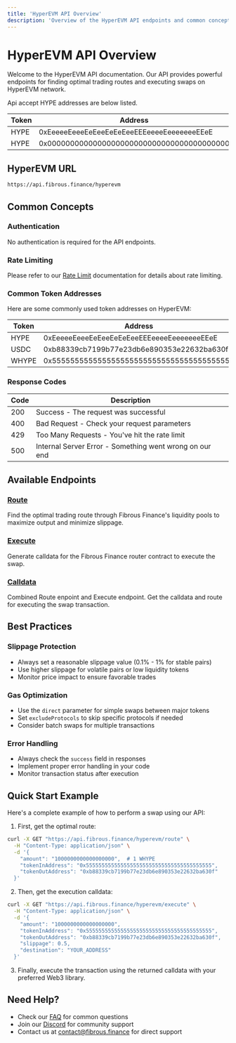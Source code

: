 ```yaml
---
title: 'HyperEVM API Overview'
description: 'Overview of the HyperEVM API endpoints and common concepts'
---
```


# HyperEVM API Overview

Welcome to the HyperEVM API documentation. Our API provides powerful endpoints for finding optimal trading routes and executing swaps on HyperEVM network.

Api accept HYPE addresses are below listed.

| Token | Address |
|-------|---------|
| HYPE | 0xEeeeeEeeeEeEeeEeEeEeeEEEeeeeEeeeeeeeEEeE |
| HYPE | 0x0000000000000000000000000000000000000000 |


## HyperEVM URL

```bash
https://api.fibrous.finance/hyperevm
```

## Common Concepts

### Authentication
No authentication is required for the API endpoints.

### Rate Limiting
Please refer to our [Rate Limit](/api-reference/rate-limit) documentation for details about rate limiting.

### Common Token Addresses

Here are some commonly used token addresses on HyperEVM:

| Token | Address | Decimals |
|-------|---------|----------|
| HYPE | 0xEeeeeEeeeEeEeeEeEeEeeEEEeeeeEeeeeeeeEEeE | 18 |
| USDC | 0xb88339cb7199b77e23db6e890353e22632ba630f | 6 |
| WHYPE | 0x5555555555555555555555555555555555555555 | 18 |

### Response Codes

| Code | Description |
|------|-------------|
| 200  | Success - The request was successful |
| 400  | Bad Request - Check your request parameters |
| 429  | Too Many Requests - You've hit the rate limit |
| 500  | Internal Server Error - Something went wrong on our end |

## Available Endpoints

### [Route](/api-reference/hyperevm/endpoint/route)
Find the optimal trading route through Fibrous Finance's liquidity pools to maximize output and minimize slippage.

### [Execute](/api-reference/hyperevm/endpoint/execute)
Generate calldata for the Fibrous Finance router contract to execute the swap.

### [Calldata](/api-reference/hyperevm/endpoint/calldata)
Combined Route enpoint and Execute endpoint. Get the calldata and route for executing the swap transaction.

## Best Practices

### Slippage Protection
- Always set a reasonable slippage value (0.1% - 1% for stable pairs)
- Use higher slippage for volatile pairs or low liquidity tokens
- Monitor price impact to ensure favorable trades

### Gas Optimization
- Use the `direct` parameter for simple swaps between major tokens
- Set `excludeProtocols` to skip specific protocols if needed
- Consider batch swaps for multiple transactions

### Error Handling
- Always check the `success` field in responses
- Implement proper error handling in your code
- Monitor transaction status after execution

## Quick Start Example

Here's a complete example of how to perform a swap using our API:

1. First, get the optimal route:
```bash
curl -X GET "https://api.fibrous.finance/hyperevm/route" \
  -H "Content-Type: application/json" \
  -d '{
    "amount": "1000000000000000000",  # 1 WHYPE
    "tokenInAddress": "0x5555555555555555555555555555555555555555",
    "tokenOutAddress": "0xb88339cb7199b77e23db6e890353e22632ba630f"
  }'
```

2. Then, get the execution calldata:
```bash
curl -X GET "https://api.fibrous.finance/hyperevm/execute" \
  -H "Content-Type: application/json" \
  -d '{
    "amount": "1000000000000000000",
    "tokenInAddress": "0x5555555555555555555555555555555555555555",
    "tokenOutAddress": "0xb88339cb7199b77e23db6e890353e22632ba630f",
    "slippage": 0.5,
    "destination": "YOUR_ADDRESS"
  }'
```

3. Finally, execute the transaction using the returned calldata with your preferred Web3 library.

## Need Help?

- Check our [FAQ](/essentials/faq) for common questions
- Join our [Discord](https://discord.gg/fibrous) for community support
- Contact us at [contact@fibrous.finance](mailto:contact@fibrous.finance) for direct support 